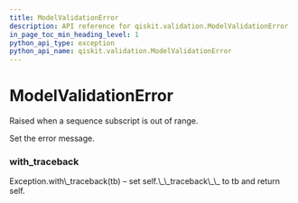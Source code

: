 ```yaml
---
title: ModelValidationError
description: API reference for qiskit.validation.ModelValidationError
in_page_toc_min_heading_level: 1
python_api_type: exception
python_api_name: qiskit.validation.ModelValidationError
---
```


# ModelValidationError

<Class id="qiskit.validation.ModelValidationError" isDedicatedPage={true} github="https://github.com/qiskit/qiskit/tree/stable/0.14/qiskit/validation/exceptions.py" signature="ModelValidationError(message, field_name=None, data=None, valid_data=None, **kwargs)" modifiers="exception">
  Raised when a sequence subscript is out of range.

  Set the error message.

  ### with\_traceback

  <Function id="qiskit.validation.ModelValidationError.with_traceback" signature="with_traceback()">
    Exception.with\_traceback(tb) – set self.\_\_traceback\_\_ to tb and return self.
  </Function>
</Class>

